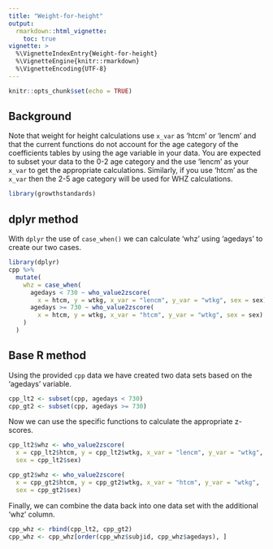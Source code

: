```yaml
---
title: "Weight-for-height"
output:
  rmarkdown::html_vignette:
    toc: true
vignette: >
  %\VignetteIndexEntry{Weight-for-height}
  %\VignetteEngine{knitr::rmarkdown}
  %\VignetteEncoding{UTF-8}
---
```


```r
knitr::opts_chunk$set(echo = TRUE)
```

## Background

Note that weight for height calculations use `x_var` as 'htcm' or 'lencm' and that the current functions do not account for the age category of the coefficients tables by using the age variable in your data.  You are expected to subset your data to the 0-2 age category and the use 'lencm' as your `x_var` to get the appropriate calculations.  Similarly, if you use 'htcm' as the `x_var` then the 2-5 age category will be used for WHZ calculations.


```r
library(growthstandards)
```

## dplyr method

With `dplyr` the use of `case_when()` we can calculate 'whz' using 'agedays' to create our two cases. 

```r
library(dplyr)
cpp %>%
  mutate(
    whz = case_when(
      agedays < 730 ~ who_value2zscore(
        x = htcm, y = wtkg, x_var = "lencm", y_var = "wtkg", sex = sex),
      agedays >= 730 ~ who_value2zscore(
        x = htcm, y = wtkg, x_var = "htcm", y_var = "wtkg", sex = sex)
    )
  )
```

## Base R method

Using the provided `cpp` data we have created two data sets based on the 'agedays' variable. 


```r
cpp_lt2 <- subset(cpp, agedays < 730)
cpp_gt2 <- subset(cpp, agedays >= 730)
```

Now we can use the specific functions to calculate the appropriate z-scores.

```r

cpp_lt2$whz <- who_value2zscore(
  x = cpp_lt2$htcm, y = cpp_lt2$wtkg, x_var = "lencm", y_var = "wtkg", 
  sex = cpp_lt2$sex)

cpp_gt2$whz <- who_value2zscore(
  x = cpp_gt2$htcm, y = cpp_gt2$wtkg, x_var = "htcm", y_var = "wtkg", 
  sex = cpp_gt2$sex)

```

Finally, we can combine the data back into one data set with the additional 'whz' column.

```r
cpp_whz <- rbind(cpp_lt2, cpp_gt2)
cpp_whz <- cpp_whz[order(cpp_whz$subjid, cpp_whz$agedays), ]
```



